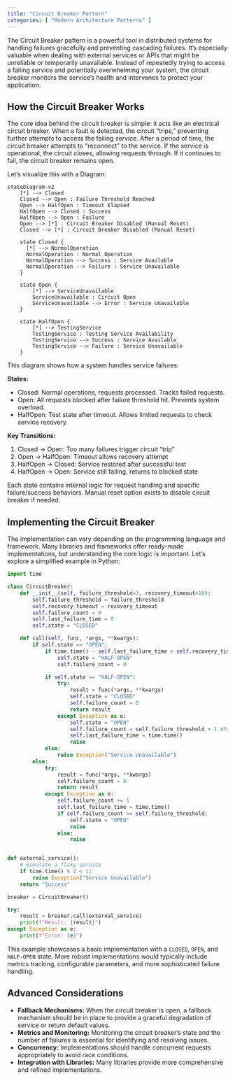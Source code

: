 ```yaml
---
title: "Circuit Breaker Pattern"
categories: [ "Modern Architecture Patterns" ]
---
```


The Circuit Breaker pattern is a powerful tool in distributed systems for handling failures gracefully and preventing cascading failures. It's especially valuable when dealing with external services or APIs that might be unreliable or temporarily unavailable. Instead of repeatedly trying to access a failing service and potentially overwhelming your system, the circuit breaker monitors the service's health and intervenes to protect your application.

## How the Circuit Breaker Works

The core idea behind the circuit breaker is simple: it acts like an electrical circuit breaker. When a fault is detected, the circuit "trips," preventing further attempts to access the failing service. After a period of time, the circuit breaker attempts to "reconnect" to the service. If the service is operational, the circuit closes, allowing requests through. If it continues to fail, the circuit breaker remains open.

Let's visualize this with a Diagram:

```mermaid
stateDiagram-v2
    [*] --> Closed
    Closed --> Open : Failure Threshold Reached
    Open --> HalfOpen : Timeout Elapsed
    HalfOpen --> Closed : Success
    HalfOpen --> Open : Failure
    Open --> [*] : Circuit Breaker Disabled (Manual Reset)
    Closed --> [*] : Circuit Breaker Disabled (Manual Reset)
    
    state Closed {
      [*] --> NormalOperation
      NormalOperation : Normal Operation
      NormalOperation --> Success : Service Available
      NormalOperation --> Failure : Service Unavailable
    }

    state Open {
        [*] --> ServiceUnavailable
        ServiceUnavailable : Circuit Open
        ServiceUnavailable --> Error : Service Unavailable
    }

    state HalfOpen {
        [*] --> TestingService
        TestingService : Testing Service Availability
        TestingService --> Success : Service Available
        TestingService --> Failure : Service Unavailable
    }

```

This diagram shows how a system handles service failures:

**States:**

- Closed: Normal operations, requests processed. Tracks failed requests.
- Open: All requests blocked after failure threshold hit. Prevents system overload.
- HalfOpen: Test state after timeout. Allows limited requests to check service recovery.

**Key Transitions:**

1. Closed → Open: Too many failures trigger circuit "trip"
2. Open → HalfOpen: Timeout allows recovery attempt
3. HalfOpen → Closed: Service restored after successful test
4. HalfOpen → Open: Service still failing, returns to blocked state

Each state contains internal logic for request handling and specific failure/success behaviors. Manual reset option exists to disable circuit breaker if needed.

## Implementing the Circuit Breaker

The implementation can vary depending on the programming language and framework. Many libraries and frameworks offer ready-made implementations, but understanding the core logic is important. Let's explore a simplified example in Python:

``` python
import time

class CircuitBreaker:
    def __init__(self, failure_threshold=3, recovery_timeout=10):
        self.failure_threshold = failure_threshold
        self.recovery_timeout = recovery_timeout
        self.failure_count = 0
        self.last_failure_time = 0
        self.state = "CLOSED"

    def call(self, func, *args, **kwargs):
        if self.state == "OPEN":
            if time.time() - self.last_failure_time > self.recovery_timeout:
                self.state = "HALF-OPEN"
                self.failure_count = 0

            if self.state == "HALF-OPEN":
                try:
                    result = func(*args, **kwargs)
                    self.state = "CLOSED"
                    self.failure_count = 0
                    return result
                except Exception as e:
                    self.state = "OPEN"
                    self.failure_count = self.failure_threshold + 1 #Force open
                    self.last_failure_time = time.time()
                    raise
            else:
                raise Exception("Service Unavailable")
        else:
            try:
                result = func(*args, **kwargs)
                self.failure_count = 0
                return result
            except Exception as e:
                self.failure_count += 1
                self.last_failure_time = time.time()
                if self.failure_count >= self.failure_threshold:
                    self.state = "OPEN"
                    raise
                else:
                    raise


def external_service():
    # Simulate a flaky service
    if time.time() % 2 < 1:
        raise Exception("Service Unavailable")
    return "Success"

breaker = CircuitBreaker()

try:
    result = breaker.call(external_service)
    print(f"Result: {result}")
except Exception as e:
    print(f"Error: {e}")
```

This example showcases a basic implementation with a `CLOSED`, `OPEN`, and `HALF-OPEN` state. More robust implementations would typically include metrics tracking, configurable parameters, and more sophisticated failure handling.

## Advanced Considerations

-   **Fallback Mechanisms:** When the circuit breaker is open, a fallback mechanism should be in place to provide a graceful degradation of service or return default values.
-   **Metrics and Monitoring:** Monitoring the circuit breaker's state and the number of failures is essential for identifying and resolving issues.
-   **Concurrency:** Implementations should handle concurrent requests appropriately to avoid race conditions.
-   **Integration with Libraries:** Many libraries provide more comprehensive and refined implementations.